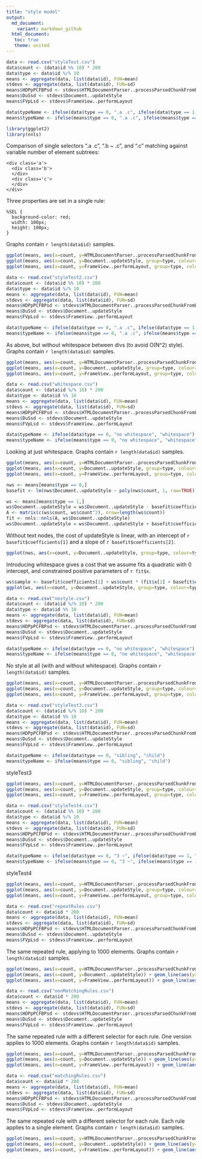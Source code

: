 ```yaml
---
title: "style model"
output:
  md_document:
    variant: markdown_github
  html_document:
   toc: true
   theme: united
---
```


```r
data <- read.csv("styleTest.csv")
data$count <- (data$id %% 10) * 200
data$type <- data$id %/% 10
means <- aggregate(data, list(data$id), FUN=mean)
stdevs <- aggregate(data, list(data$id), FUN=sd)
means$HDPpPCFBPsd <- stdevs$HTMLDocumentParser..processParsedChunkFromBackgroundParser
means$DuSsd <- stdevs$Document..updateStyle
means$FVpLsd <- stdevs$FrameView..performLayout

data$typeName <- ifelse(data$type == 0, ".a .c", ifelse(data$type == 1, ".b ~ .c", ".c"))
means$typeName <- ifelse(means$type == 0, ".a .c", ifelse(means$type == 1, ".b ~ .c", ".c"))

library(ggplot2)
library(nnls)

```

Comparison of single selectors ".a .c", ".b ~ .c", and ".c" matching against variable number of element subtrees:

```
<div class='a'>
  <div class='b'>
  </div>
  <div class='c'>
  </div>
</div>
```

Three properties are set in a single rule:

```
%SEL {
  background-color: red;
  width: 100px;
  height: 100px;
}
```

Graphs contain `r length(data$id)` samples.

```r
ggplot(means, aes(x=count, y=HTMLDocumentParser..processParsedChunkFromBackgroundParser, group=type, colour=typeName)) + geom_line(aes(y=HTMLDocumentParser..processParsedChunkFromBackgroundParser-HDPpPCFBPsd), linetype=2) +  geom_line(aes(y=HTMLDocumentParser..processParsedChunkFromBackgroundParser+HDPpPCFBPsd), linetype=2) + geom_line(size=1.1)
ggplot(means, aes(x=count, y=Document..updateStyle, group=type, colour=typeName)) + geom_line(aes(y=Document..updateStyle-DuSsd), linetype=2) + geom_line(aes(y=Document..updateStyle+DuSsd), linetype=2) + geom_line(size=1.1)
ggplot(means, aes(x=count, y=FrameView..performLayout, group=type, colour=typeName)) + geom_line(aes(y=FrameView..performLayout-FVpLsd), linetype=2) +geom_line(aes(y=FrameView..performLayout+FVpLsd), linetype=2) + geom_line(size=1.1)
```


```r
data <- read.csv("styleTest2.csv")
data$count <- (data$id %% 10) * 200
data$type <- data$id %/% 10
means <- aggregate(data, list(data$id), FUN=mean)
stdevs <- aggregate(data, list(data$id), FUN=sd)
means$HDPpPCFBPsd <- stdevs$HTMLDocumentParser..processParsedChunkFromBackgroundParser
means$DuSsd <- stdevs$Document..updateStyle
means$FVpLsd <- stdevs$FrameView..performLayout

data$typeName <- ifelse(data$type == 0, ".a .c", ifelse(data$type == 1, ".b ~ .c", ".c"))
means$typeName <- ifelse(means$type == 0, ".a .c", ifelse(means$type == 1, ".b ~ .c", ".c"))
```

As above, but without whitespace between divs (to avoid O(N^2) style). Graphs contain `r length(data$id)` samples.


```r
ggplot(means, aes(x=count, y=HTMLDocumentParser..processParsedChunkFromBackgroundParser, group=type, colour=typeName)) + geom_line(aes(y=HTMLDocumentParser..processParsedChunkFromBackgroundParser-HDPpPCFBPsd), linetype=2) +  geom_line(aes(y=HTMLDocumentParser..processParsedChunkFromBackgroundParser+HDPpPCFBPsd), linetype=2) + geom_line(size=1.1)
ggplot(means, aes(x=count, y=Document..updateStyle, group=type, colour=typeName)) + geom_line(aes(y=Document..updateStyle-DuSsd), linetype=2) + geom_line(aes(y=Document..updateStyle+DuSsd), linetype=2) + geom_line(size=1.1)
ggplot(means, aes(x=count, y=FrameView..performLayout, group=type, colour=typeName)) + geom_line(aes(y=FrameView..performLayout-FVpLsd), linetype=2) +geom_line(aes(y=FrameView..performLayout+FVpLsd), linetype=2) + geom_line(size=1.1)
```

```r
data <- read.csv("whitespace.csv")
data$count <- (data$id %/% 10) * 200
data$type <- data$id %% 10
means <- aggregate(data, list(data$id), FUN=mean)
stdevs <- aggregate(data, list(data$id), FUN=sd)
means$HDPpPCFBPsd <- stdevs$HTMLDocumentParser..processParsedChunkFromBackgroundParser
means$DuSsd <- stdevs$Document..updateStyle
means$FVpLsd <- stdevs$FrameView..performLayout

data$typeName <- ifelse(data$type == 0, "no whitespace", "whitespace")
means$typeName <- ifelse(means$type == 0, "no whitespace", "whitespace")
```

Looking at just whitespace. Graphs contain `r length(data$id)` samples.

```r
ggplot(means, aes(x=count, y=HTMLDocumentParser..processParsedChunkFromBackgroundParser, group=type, colour=typeName)) + geom_line(aes(y=HTMLDocumentParser..processParsedChunkFromBackgroundParser-HDPpPCFBPsd), linetype=2) +  geom_line(aes(y=HTMLDocumentParser..processParsedChunkFromBackgroundParser+HDPpPCFBPsd), linetype=2) + geom_line(size=1.1)
ggplot(means, aes(x=count, y=Document..updateStyle, group=type, colour=typeName)) + geom_line(aes(y=Document..updateStyle-DuSsd), linetype=2) + geom_line(aes(y=Document..updateStyle+DuSsd), linetype=2) + geom_line(size=1.1)
ggplot(means, aes(x=count, y=FrameView..performLayout, group=type, colour=typeName)) + geom_line(aes(y=FrameView..performLayout-FVpLsd), linetype=2) +geom_line(aes(y=FrameView..performLayout+FVpLsd), linetype=2) + geom_line(size=1.1)
```

```r
nws <- means[means$type == 0,]
basefit <- lm(nws$Document..updateStyle ~ poly(nws$count, 1, raw=TRUE))

ws <- means[means$type == 1,]
ws$Document..updateStyle = ws$Document..updateStyle - basefit$coefficients[1] - ws$count * basefit$coefficients[2];
A <- matrix(c(ws$count, ws$count^2), nrow=length(ws$count))
fit <- nnls::nnls(A, ws$Document..updateStyle)
ws$Document..updateStyle = ws$Document..updateStyle + basefit$coefficients[1] + ws$count * basefit$coefficients[2];

```

Without text nodes, the cost of updateStyle is linear, with an intercept of `r basefit$coefficients[1]` and a slope of `r basefit$coefficients[2]`.

```r
ggplot(nws, aes(x=count, y=Document..updateStyle, group=type, colour=typeName)) + geom_line(aes(y=Document..updateStyle-DuSsd), linetype=2) + geom_line(aes(y=Document..updateStyle+DuSsd), linetype=2) + geom_line() + geom_abline(intercept=basefit$coefficients[1], slope=basefit$coefficients[2])
```

Introducing whitespace gives a cost that we assume fits a quadratic with 0 intercept, and constrained positive parameters of `r fit$x`.

```r
ws$sample <- basefit$coefficients[1] + ws$count * (fit$x[1] + basefit$coefficients[2]) + ws$count^2 * fit$x[2]
ggplot(ws, aes(x=count, y=Document..updateStyle, group=type, colour=typeName)) + geom_line(aes(y=Document..updateStyle-DuSsd), linetype=2) + geom_line(aes(y=Document..updateStyle+DuSsd), linetype=2) + geom_line() + geom_line(aes(y=sample), colour="black")
```

```r
data <- read.csv("nostyle.csv")
data$count <- (data$id %/% 10) * 200
data$type <- data$id %% 10
means <- aggregate(data, list(data$id), FUN=mean)
stdevs <- aggregate(data, list(data$id), FUN=sd)
means$HDPpPCFBPsd <- stdevs$HTMLDocumentParser..processParsedChunkFromBackgroundParser
means$DuSsd <- stdevs$Document..updateStyle
means$FVpLsd <- stdevs$FrameView..performLayout

data$typeName <- ifelse(data$type == 0, "no whitespace", "whitespace")
means$typeName <- ifelse(means$type == 0, "no whitespace", "whitespace")
```

No style at all (with and without whitespace). Graphs contain `r length(data$id)` samples.

```r
ggplot(means, aes(x=count, y=HTMLDocumentParser..processParsedChunkFromBackgroundParser, group=type, colour=typeName)) + geom_line(aes(y=HTMLDocumentParser..processParsedChunkFromBackgroundParser-HDPpPCFBPsd), linetype=2) +  geom_line(aes(y=HTMLDocumentParser..processParsedChunkFromBackgroundParser+HDPpPCFBPsd), linetype=2) + geom_line(size=1.1)
ggplot(means, aes(x=count, y=Document..updateStyle, group=type, colour=typeName)) + geom_line(aes(y=Document..updateStyle-DuSsd), linetype=2) + geom_line(aes(y=Document..updateStyle+DuSsd), linetype=2) + geom_line(size=1.1)
ggplot(means, aes(x=count, y=FrameView..performLayout, group=type, colour=typeName)) + geom_line(aes(y=FrameView..performLayout-FVpLsd), linetype=2) +geom_line(aes(y=FrameView..performLayout+FVpLsd), linetype=2) + geom_line(size=1.1)
```

```r
data <- read.csv("styleTest3.csv")
data$count <- (data$id %/% 10) * 200
data$type <- data$id %% 10
means <- aggregate(data, list(data$id), FUN=mean)
stdevs <- aggregate(data, list(data$id), FUN=sd)
means$HDPpPCFBPsd <- stdevs$HTMLDocumentParser..processParsedChunkFromBackgroundParser
means$DuSsd <- stdevs$Document..updateStyle
means$FVpLsd <- stdevs$FrameView..performLayout

data$typeName <- ifelse(data$type == 0, "sibling", "child")
means$typeName <- ifelse(means$type == 0, "sibling", "child")
```

styleTest3

```r
ggplot(means, aes(x=count, y=HTMLDocumentParser..processParsedChunkFromBackgroundParser, group=type, colour=typeName)) + geom_line(aes(y=HTMLDocumentParser..processParsedChunkFromBackgroundParser-HDPpPCFBPsd), linetype=2) +  geom_line(aes(y=HTMLDocumentParser..processParsedChunkFromBackgroundParser+HDPpPCFBPsd), linetype=2) + geom_line(size=1.1)
ggplot(means, aes(x=count, y=Document..updateStyle, group=type, colour=typeName)) + geom_line(aes(y=Document..updateStyle-DuSsd), linetype=2) + geom_line(aes(y=Document..updateStyle+DuSsd), linetype=2) + geom_line(size=1.1)
ggplot(means, aes(x=count, y=FrameView..performLayout, group=type, colour=typeName)) + geom_line(aes(y=FrameView..performLayout-FVpLsd), linetype=2) +geom_line(aes(y=FrameView..performLayout+FVpLsd), linetype=2) + geom_line(size=1.1)
```

```r
data <- read.csv("styleTest4.csv")
data$count <- (data$id %% 10) * 200
data$type <- data$id %/% 10
means <- aggregate(data, list(data$id), FUN=mean)
stdevs <- aggregate(data, list(data$id), FUN=sd)
means$HDPpPCFBPsd <- stdevs$HTMLDocumentParser..processParsedChunkFromBackgroundParser
means$DuSsd <- stdevs$Document..updateStyle
means$FVpLsd <- stdevs$FrameView..performLayout

data$typeName <- ifelse(data$type == 0, "3 ~", ifelse(data$type == 1, "2~", "1~"))
means$typeName <- ifelse(means$type == 0, "3 ~", ifelse(means$type == 1, "2~", "1~"))
```

styleTest4

```r
ggplot(means, aes(x=count, y=HTMLDocumentParser..processParsedChunkFromBackgroundParser, group=type, colour=typeName)) + geom_line(aes(y=HTMLDocumentParser..processParsedChunkFromBackgroundParser-HDPpPCFBPsd), linetype=2) +  geom_line(aes(y=HTMLDocumentParser..processParsedChunkFromBackgroundParser+HDPpPCFBPsd), linetype=2) + geom_line(size=1.1)
ggplot(means, aes(x=count, y=Document..updateStyle, group=type, colour=typeName)) + geom_line(aes(y=Document..updateStyle-DuSsd), linetype=2) + geom_line(aes(y=Document..updateStyle+DuSsd), linetype=2) + geom_line(size=1.1)
ggplot(means, aes(x=count, y=FrameView..performLayout, group=type, colour=typeName)) + geom_line(aes(y=FrameView..performLayout-FVpLsd), linetype=2) +geom_line(aes(y=FrameView..performLayout+FVpLsd), linetype=2) + geom_line(size=1.1)
```

```r
data <- read.csv("repeatRules.csv")
data$count <- data$id * 200
means <- aggregate(data, list(data$id), FUN=mean)
stdevs <- aggregate(data, list(data$id), FUN=sd)
means$HDPpPCFBPsd <- stdevs$HTMLDocumentParser..processParsedChunkFromBackgroundParser
means$DuSsd <- stdevs$Document..updateStyle
means$FVpLsd <- stdevs$FrameView..performLayout
```

The same repeated rule, applying to 1000 elements. Graphs contain `r length(data$id)` samples.

```r
ggplot(means, aes(x=count, y=HTMLDocumentParser..processParsedChunkFromBackgroundParser)) + geom_line(aes(y=HTMLDocumentParser..processParsedChunkFromBackgroundParser-HDPpPCFBPsd), linetype=2) +  geom_line(aes(y=HTMLDocumentParser..processParsedChunkFromBackgroundParser+HDPpPCFBPsd), linetype=2) + geom_line(size=1.1)
ggplot(means, aes(x=count, y=Document..updateStyle)) + geom_line(aes(y=Document..updateStyle-DuSsd), linetype=2) + geom_line(aes(y=Document..updateStyle+DuSsd), linetype=2) + geom_line(size=1.1)
ggplot(means, aes(x=count, y=FrameView..performLayout)) + geom_line(aes(y=FrameView..performLayout-FVpLsd), linetype=2) +geom_line(aes(y=FrameView..performLayout+FVpLsd), linetype=2) + geom_line(size=1.1)
```

```r
data <- read.csv("nonMatchingRules.csv")
data$count <- data$id * 200
means <- aggregate(data, list(data$id), FUN=mean)
stdevs <- aggregate(data, list(data$id), FUN=sd)
means$HDPpPCFBPsd <- stdevs$HTMLDocumentParser..processParsedChunkFromBackgroundParser
means$DuSsd <- stdevs$Document..updateStyle
means$FVpLsd <- stdevs$FrameView..performLayout
```

The same repeated rule with a different selector for each rule. One version applies to 1000 elements. Graphs contain `r length(data$id)` samples.

```r
ggplot(means, aes(x=count, y=HTMLDocumentParser..processParsedChunkFromBackgroundParser)) + geom_line(aes(y=HTMLDocumentParser..processParsedChunkFromBackgroundParser-HDPpPCFBPsd), linetype=2) +  geom_line(aes(y=HTMLDocumentParser..processParsedChunkFromBackgroundParser+HDPpPCFBPsd), linetype=2) + geom_line(size=1.1)
ggplot(means, aes(x=count, y=Document..updateStyle)) + geom_line(aes(y=Document..updateStyle-DuSsd), linetype=2) + geom_line(aes(y=Document..updateStyle+DuSsd), linetype=2) + geom_line(size=1.1)
ggplot(means, aes(x=count, y=FrameView..performLayout)) + geom_line(aes(y=FrameView..performLayout-FVpLsd), linetype=2) +geom_line(aes(y=FrameView..performLayout+FVpLsd), linetype=2) + geom_line(size=1.1)
```

```r
data <- read.csv("matchingRules.csv")
data$count <- data$id * 200
means <- aggregate(data, list(data$id), FUN=mean)
stdevs <- aggregate(data, list(data$id), FUN=sd)
means$HDPpPCFBPsd <- stdevs$HTMLDocumentParser..processParsedChunkFromBackgroundParser
means$DuSsd <- stdevs$Document..updateStyle
means$FVpLsd <- stdevs$FrameView..performLayout
```

The same repeated rule with a different selector for each rule. Each rule applies to a single element. Graphs contain `r length(data$id)` samples.

```r
ggplot(means, aes(x=count, y=HTMLDocumentParser..processParsedChunkFromBackgroundParser)) + geom_line(aes(y=HTMLDocumentParser..processParsedChunkFromBackgroundParser-HDPpPCFBPsd), linetype=2) +  geom_line(aes(y=HTMLDocumentParser..processParsedChunkFromBackgroundParser+HDPpPCFBPsd), linetype=2) + geom_line(size=1.1)
ggplot(means, aes(x=count, y=Document..updateStyle)) + geom_line(aes(y=Document..updateStyle-DuSsd), linetype=2) + geom_line(aes(y=Document..updateStyle+DuSsd), linetype=2) + geom_line(size=1.1)
ggplot(means, aes(x=count, y=FrameView..performLayout)) + geom_line(aes(y=FrameView..performLayout-FVpLsd), linetype=2) +geom_line(aes(y=FrameView..performLayout+FVpLsd), linetype=2) + geom_line(size=1.1)
```